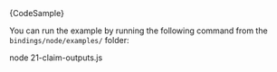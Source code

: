 
<CodeBlock className="language-javascript">
    {CodeSample}
</CodeBlock>

You can run the example by running the following command from the `bindings/node/examples/` folder:

<CodeBlock className="language-bash">
    node 21-claim-outputs.js
</CodeBlock>
